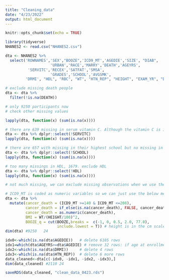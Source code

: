 ```yaml
---
title: "Cleaning_data"
date: "4/23/2022"
output: html_document
---
```


```r
knitr::opts_chunk$set(echo = TRUE)
```


```r
library(tidyverse) 
NHANES2 <- read.csv("NHANES2.csv") 
```


```r
dta <- NHANES2 %>% 
  select('ROWNAMES','SEX',"BOOZE",'ICD9_MT','AGEDIE','SIZE', "DIAB",
                    'URBAN','RACE','MARRY','DEATH','AGEYRS',
          'SERVITC','RECEX','SATFAT','SMSA',
                    'GRADES','SCHOOL','AVGSMK',
         'DRMI', "HDL", "RBC", "WT", "HTN_REP", "HEIGHT", "EXAM_YR", "DIE_YR")
```


```r
# exclude missing death people
dta <- dta %>%
  filter(!is.na(DEATH))

# only 9250 participants now
# check other missing values

lapply(dta, function(x) (sum(is.na(x))))

# there are 639 missing in serum vitamin C. Although the vitamin C is important, to keep a large sample
dta <- dta %>% dplyr::select(!SERVITC)
lapply(dta, function(x) (sum(is.na(x))))

# there are 657 with missing in their highest school but no missing in grade, we exclude SCHOOL and use GRADE instead
dta <- dta %>% dplyr::select(!SCHOOL)
lapply(dta, function(x) (sum(is.na(x))))

# too many missings in HDL, 1679. exclude HDL
dta <- dta %>% dplyr::select(!HDL)
lapply(dta, function(x) (sum(is.na(x))))

# not much missing, we can exclude missing observations when we use them
```

```r
# ICD9_MT is coded as numeric variables so we can just use the below method to choose the death from cancer
dta <- dta %>%
  mutate(cancer_death = (ICD9_MT >=140 & ICD9_MT <=208),
         cancer_death = if_else(is.na(cancer_death), FALSE, cancer_death),
         cancer_death = as.numeric(cancer_death),
         BMI = WT/(HEIGHT/100)^2,
         BOOZE_q = cut(BOOZE,breaks =  c(-1, 0, 0.5, 2.0, 77.0),
                       include.lowest = T)) # height is in the cm scale
dim(dta) #9250   24
```


```r
idx0<-which(is.na(dta$AGEDIE))   # delete 6105 rows
idx1=which(dta$AGEYRS>=dta$AGEDIE) # remove 32 rows: if age at enrollment==age at death
idx2<-which(is.na(dta$DRMI))     # delete 4 rows
idx3<-which(is.na(dta$HTN_REP))  # delete 6 more rows
data_cleaned<-dta[c(-idx0, -idx1, -idx2, -idx3),]
dim(data_cleaned) #2110 24

saveRDS(data_cleaned, "clean_data_0423.rds")
```